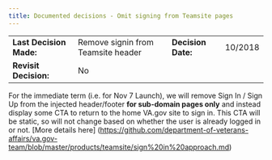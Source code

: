 ```yaml
---
title: Documented decisions - Omit signing from Teamsite pages
---
```


|                         |                                    |                    |         |
| ----------------------- | ---------------------------------- | ------------------ | ------- |
| **Last Decision Made:** | Remove signin from Teamsite header | **Decision Date:** | 10/2018 |
| **Revisit Decision:**   | No                                 |                    |         |

For the immediate term (i.e. for Nov 7 Launch), we will remove Sign In / Sign Up from the injected header/footer **for sub-domain pages only** and instead display some CTA to return to the home VA.gov site to sign in. This CTA will be static, so will not change based on whether the user is already logged in or not. [More details here] (https://github.com/department-of-veterans-affairs/va.gov-team/blob/master/products/teamsite/sign%20in%20approach.md)
